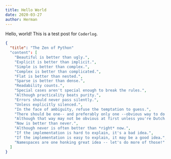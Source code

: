 ```yaml
---
title: Hello World
date: 2020-03-27
author: Herman
---
```


Hello, world! This is a test post for `Coderlog`.

```json
{
  "title": "The Zen of Python"
  "content": [
    "Beautiful is better than ugly.",
    "Explicit is better than implicit.",
    "Simple is better than complex.",
    "Complex is better than complicated.",
    "Flat is better than nested.",
    "Sparse is better than dense.",
    "Readability counts.",
    "Special cases aren't special enough to break the rules.",
    "Although practicality beats purity.",
    "Errors should never pass silently.",
    "Unless explicitly silenced.",
    "In the face of ambiguity, refuse the temptation to guess.",
    "There should be one-- and preferably only one --obvious way to do it.",
    "Although that way may not be obvious at first unless you're Dutch.",
    "Now is better than never.",
    "Although never is often better than *right* now.",
    "If the implementation is hard to explain, it's a bad idea.",
    "If the implementation is easy to explain, it may be a good idea.",
    "Namespaces are one honking great idea -- let's do more of those!"
  ]
}
```